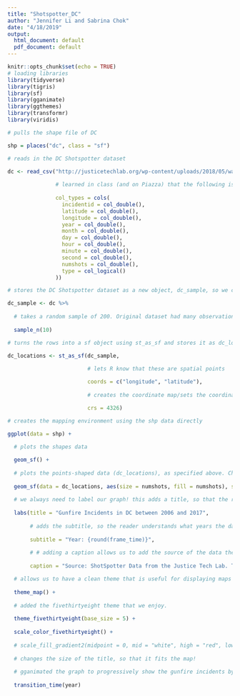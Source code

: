```yaml
---
title: "Shotspotter_DC"
author: "Jennifer Li and Sabrina Chok"
date: "4/18/2019"
output:
  html_document: default
  pdf_document: default
---
```


```r
knitr::opts_chunk$set(echo = TRUE)
# loading libraries
library(tidyverse)
library(tigris)
library(sf)
library(gganimate)
library(ggthemes)
library(transformr)
library(viridis)

# pulls the shape file of DC 

shp = places("dc", class = "sf")

# reads in the DC Shotspotter dataset

dc <- read_csv("http://justicetechlab.org/wp-content/uploads/2018/05/washington_dc_2006to2017.csv",
               
               # learned in class (and on Piazza) that the following is a key chunk of code. col_types allows us to pass in any arguments that we want to the read_csv function and overrides the default choices
               
               col_types = cols(
                 incidentid = col_double(),
                 latitude = col_double(),
                 longitude = col_double(),
                 year = col_double(),
                 month = col_double(),
                 day = col_double(),
                 hour = col_double(),
                 minute = col_double(),
                 second = col_double(),
                 numshots = col_double(),
                 type = col_logical()
               ))

# stores the DC Shotspotter dataset as a new object, dc_sample, so we can call it for future use

dc_sample <- dc %>%
  
  # takes a random sample of 200. Original dataset had many observations, which would have taken a while to run.
  
  sample_n(10)

```

```r
# turns the rows into a sf object using st_as_sf and stores it as dc_locations for future use

dc_locations <- st_as_sf(dc_sample,
                         
                         # lets R know that these are spatial points

                         coords = c("longitude", "latitude"),
                         
                         # creates the coordinate map/sets the coordinate reference system

                         crs = 4326)

# creates the mapping environment using the shp data directly

ggplot(data = shp) +
  
  # plots the shapes data

  geom_sf() +
  
  # plots the points-shaped data (dc_locations), as specified above. Changed the aesthetics to make our data better to visualize!
  
  geom_sf(data = dc_locations, aes(size = numshots, fill = numshots), show.legend = FALSE) +
  
  # we always need to label our graph! this adds a title, so that the reader understands what they are looking at 
  
  labs(title = "Gunfire Incidents in DC between 2006 and 2017",
       
       # adds the subtitle, so the reader understands what years the data is from. Using {} allows variable year to change. The round function rounds each year and drops the decimals that would otherwise be shown.
       
       subtitle = "Year: {round(frame_time)}", 
       
       # # adding a caption allows us to add the source of the data the graph uses
       
       caption = "Source: ShotSpotter Data from the Justice Tech Lab. Thanks for providing the data!") +

  # allows us to have a clean theme that is useful for displaying maps
  
  theme_map() +
  
  # added the fivethirtyeight theme that we enjoy.
  
  theme_fivethirtyeight(base_size = 5) +
  
  scale_color_fivethirtyeight() + 
  
  # scale_fill_gradient2(midpoint = 0, mid = "white", high = "red", low = "green") +
  
  # changes the size of the title, so that it fits the map!
  
  # gganimated the graph to progressively show the gunfire incidents by year
  
  transition_time(year)
```

